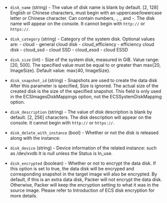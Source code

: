 <!-- Code generated from the comments of the AlicloudDiskDevice struct in builder/ecs/image_config.go; DO NOT EDIT MANUALLY -->

- `disk_name` (string) - The value of disk name is blank by default. [2,
  128] English or Chinese characters, must begin with an
  uppercase/lowercase letter or Chinese character. Can contain numbers,
  ., _ and -. The disk name will appear on the console. It cannot
  begin with `http://` or `https://`.

- `disk_category` (string) - Category of the system disk. Optional values are:
      -   cloud - general cloud disk
      -   cloud_efficiency - efficiency cloud disk
      -   cloud_ssd - cloud SSD
      -   cloud_essd - cloud ESSD

- `disk_size` (int) - Size of the system disk, measured in GiB. Value
  range: [20, 500]. The specified value must be equal to or greater
  than max{20, ImageSize}. Default value: max{40, ImageSize}.

- `disk_snapshot_id` (string) - Snapshots are used to create the data
  disk After this parameter is specified, Size is ignored. The actual
  size of the created disk is the size of the specified snapshot.
  This field is only used in the ECSImagesDiskMappings option, not
  the ECSSystemDiskMapping option.

- `disk_description` (string) - The value of disk description is blank by
  default. [2, 256] characters. The disk description will appear on the
  console. It cannot begin with `http://` or `https://`.

- `disk_delete_with_instance` (bool) - Whether or not the disk is
  released along with the instance:

- `disk_device` (string) - Device information of the related instance:
  such as /dev/xvdb It is null unless the Status is In_use.

- `disk_encrypted` (boolean) - Whether or not to encrypt the data disk.
  If this option is set to true, the data disk will be encryped and
  corresponding snapshot in the target image will also be encrypted. By
  default, if this is an extra data disk, Packer will not encrypt the
  data disk. Otherwise, Packer will keep the encryption setting to what
  it was in the source image. Please refer to Introduction of ECS disk
  encryption for more details.

<!-- End of code generated from the comments of the AlicloudDiskDevice struct in builder/ecs/image_config.go; -->

